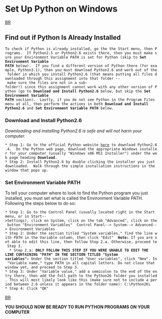 = Set Up Python on Windows =
[[BR]]

== Find out if Python Is Already Installed ==

 To check if Python is already installed, go the the Start menu, then Programs.  If Python2.5 or Python2.6 exists there, then you must make sure your Environment Variable PATH is set for Python (skip to '''Set Environment Variable PATH''' below).  If you find a different version of Python there (for example, Python3.1), then you must download Python2.6 and work out of the folder in which you install Python2.6 (that means putting all files downloaded through this assignment into that folder -- make sure the files are not in a sub-folder!) since this assignment cannot work with any other version of Python (go to '''Download and Install Python2.6''' below, but skip the '''Set Environment Variable PATH''' section).  Lastly, if you do not see Python in the Program Files menu at all, then perform the actions in both '''Download and Install Python2.6''' and '''Set Environment Variable PATH''' below.


=== Download and Install Python2.6 ===
''Downloading and installing Python2.6 is safe and will not harm your computer.''

 * Step 1: Go to the official Python website [http://www.python.org/download/releases/2.6.4/ here] to download Python2.6.4.  On the Python web page, download the appropriate Windows installer for your computer (usually "Windows x86 MSI Installer") under the web page heading '''Download'''.
 * Step 2: Install Python2.6 by double clicking the installer you just downloaded.  Walk through the simple installation instructions in the window that pops up.


=== Set Environment Variable PATH ===
To tell your computer where to look to find the Python program you just installed, you must set what is called the Environment Variable PATH.  Following the steps below to do so:

 * Step 1: Go to the Control Panel (usually located right in the Start menu, or in Start-->Settings), click on System, click on the tab "Advanced", click on the button "Environment Variables"  Control Panel--> System--> Advanced--> Environment Variables
 * Step 2: Under the section titled "System variables," find the line with PATH in the Variable column, then click "Edit"  '''Note:''' If you are not able to edit this line, then follow Step 2.a. Otherwise, proceed to Step 3.
   * Step 2.a: '''ONLY FOLLOW THIS STEP IF YOU WERE UNABLE TO EDIT THE LINE CONTAINING "PATH" IN THE SECTION TITLED "System variables":''' Under the section titled "User variables", click "New". In "Variable name," type PATH in all capital letters. Do not close that window yet, and proceed to Step 3.
 * Step 3: Under "Variable value," add a semicolon to the end of the entry there, then add the full path to the Python26 folder you installed. This will most likely look like this (make sure not to include a period between 2.6 unless it appears in the folder name): C:\Python26\
 * Step 4: Click "OK"
[[BR]]

'''YOU SHOULD NOW BE READY TO RUN PYTHON PROGRAMS ON YOUR COMPUTER'''
